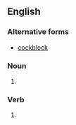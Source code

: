 ==English==

===Alternative forms===
* [[cockblock]]

===Noun===
{{en-noun|head=[[cock]] [[block]]}}

# {{alternative spelling of|cockblock|lang=en}}

===Verb===
{{en-verb|head=[[cock]] [[block]]}}

# {{alternative spelling of|cockblock|lang=en}}